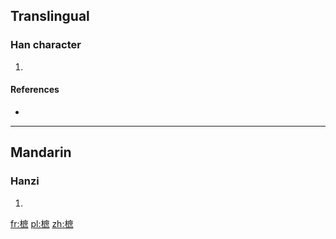 ==Translingual==

===Han character===
{{Han char|rn=75|rad=木|as=11|sn=15|four=|canj=木戈廿火 (DITF)}}

# {{defn|Han|sort=木11}}

====References====
* {{Han ref|kx=0550.170|dkj=15447|dj=0938.100|hdz=21283.080|uh=6A1C|ud=27164}}

----

==Mandarin==

===Hanzi===
{{cmn-hanzi|pin=[[shù]] ([[shu4]])|wg=shu<sup>4</sup>}}

# {{defn|Mandarin|sort=木11}}

[[fr:樜]]
[[pl:樜]]
[[zh:樜]]